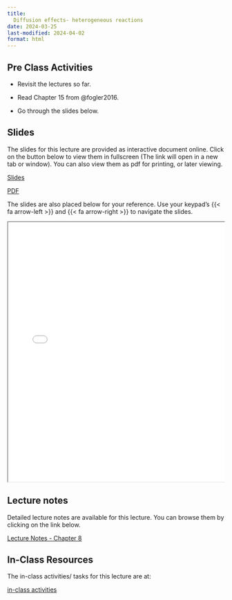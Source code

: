 ```yaml
---
title: 
  Diffusion effects- heterogeneous reactions
date: 2024-03-25
last-modified: 2024-04-02
format: html
---
```


## Pre Class Activities

- Revisit the lectures so far. 

- Read Chapter 15 from @fogler2016.

- Go through the slides below. 


<!--
:::{.grid}
::: {.g-col-5}

[pre-class activities](../../notes/10-diffusion-effects-heterogeneous-reactions/pre-class-activities.qmd){.btn .btn-success .btn-lg role="button"}

:::
:::
-->

## Slides

The slides for this lecture are provided as interactive document online. Click
on the button below to view them in fullscreen (The link will open in a new tab
or window). You can also view them as pdf for printing, or later viewing.  

:::{.grid}
::: {.g-col-1}
[Slides](../../slides/10-diffusion-effects-heterogeneous-reactions/index.qmd){target="_blank" .btn .btn-success .btn-lg role="button"}

:::

::: {.g-col-1}
[PDF](../../slides/10-diffusion-effects-heterogeneous-reactions/10-diffusion-effects-heterogeneous-reactions.pdf){target="_blank" .btn .btn-info .btn-lg role="button"}

:::
:::

The slides are also placed below for your reference. Use your keypad's
{{< fa arrow-left >}} and {{< fa arrow-right >}} to navigate the slides.

::: {.container style="position: relative;overflow: hidden;width:
100%;min-height:600px;"}
<iframe src="../../slides/10-diffusion-effects-heterogeneous-reactions/"
style="position=absolute;top: 0;left: 0;bottom: 0;right: 0;width:
100%;min-height:600px;"></iframe>
:::

<!--
## Videos

::: {.panel-tabset}
## Overview of chemical reaction engineering
{{< video https://www.youtube.com/embed/e3H5DPYlOF8 >}}

:::
-->

## Lecture notes

Detailed lecture notes are available for this lecture. 
You can browse them by
clicking on the link below. 

:::{.grid}
::: {.g-col-5}
[Lecture Notes - Chapter 8](../../notes/10-diffusion-effects-heterogeneous-reactions/Ranjeet_Notes_Fogler_Chapter 15 - Diffusion and Reaction.pdf){.btn .btn-success .btn-lg role="button"}

:::
:::


## In-Class Resources

The in-class activities/ tasks for this lecture are at:

:::{.grid}
::: {.g-col-5}

[in-class activities](../../notes/10-diffusion-effects-heterogeneous-reactions/in-class-activities.qmd){.btn .btn-success .btn-lg role="button"}

:::
:::


